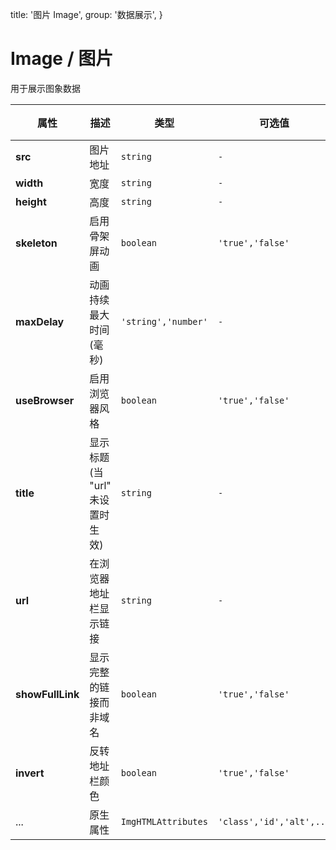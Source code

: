   title: '图片 Image',
  group: '数据展示',
}

# Image / 图片

用于展示图象数据

<fe-CodeShow title="默认的" name="ex-image-default" />
<fe-CodeShow title="骨架" name="ex-image-skeleton" />
<fe-CodeShow title="浏览器风格" desc="为图片增加浏览器风格的外装饰" name="ex-image-browser" />
<fe-CodeShow title="反转的浏览器风格" name="ex-image-invert" />

<fe-Attributes>

<fe-AttributesTitle title="Image Props" />

| 属性     | 描述     | 类型             | 可选值                                     | 默认值    |
| -------- | -------- | ---------------- | ------------------------------------------ | --------- |
| **src** | 图片地址 | `string`       | `-` | `-` |
| **width** | 宽度 | `string`       | `-` | `atuo` |
| **height** | 高度 | `string`       | `-` | `atuo` |
| **skeleton** | 启用骨架屏动画 | `boolean`       | `'true','false'` | `false` |
| **maxDelay** | 动画持续最大时间 (毫秒) | `'string','number'`       | `-` | `3000` |
|**useBrowser**| 启用浏览器风格 |`boolean`|`'true','false'` | `false`|
|**title**| 显示标题 (当 "url" 未设置时生效) |`string`|`-` | `-`|
|**url**| 在浏览器地址栏显示链接 |`string`|`-` | `-`|
|**showFullLink**| 显示完整的链接而非域名 |`boolean`|`'true','false'` | `false`|
|**invert**| 反转地址栏颜色 |`boolean`|`'true','false'` | `false`|
| ...      | 原生属性 | `ImgHTMLAttributes` | `'class','id','alt',...`                         | `-`       |

</fe-Attributes>
